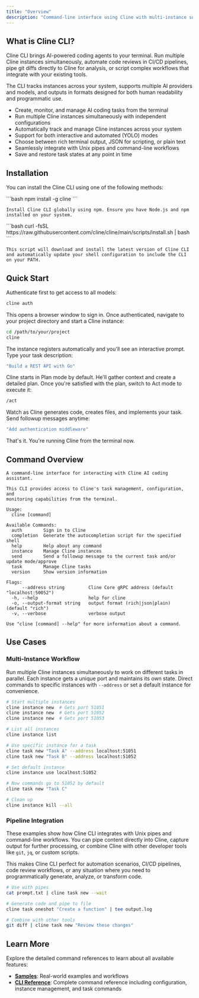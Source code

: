 ```yaml
---
title: "Overview"
description: "Command-line interface using Cline with multi-instance support, task management, and pipeline integration"
---
```


## What is Cline CLI?

Cline CLI brings AI-powered coding agents to your terminal. Run multiple Cline
instances simultaneously, automate code reviews in CI/CD pipelines, pipe git
diffs directly to Cline for analysis, or script complex workflows that integrate
with your existing tools.

The CLI tracks instances across your system, supports multiple AI providers and
models, and outputs in formats designed for both human readability and
programmatic use.

- Create, monitor, and manage AI coding tasks from the terminal
- Run multiple Cline instances simultaneously with independent configurations
- Automatically track and manage Cline instances across your system
- Support for both interactive and automated (YOLO) modes
- Choose between rich terminal output, JSON for scripting, or plain text
- Seamlessly integrate with Unix pipes and command-line workflows
- Save and restore task states at any point in time

## Installation

You can install the Cline CLI using one of the following methods:

<Tabs>
  <Tab title="NPM">
    ```bash
    npm install -g cline
    ```
    
    Install Cline CLI globally using npm. Ensure you have Node.js and npm installed on your system.
  </Tab>

  <Tab title="Install Script">
    ```bash
    curl -fsSL https://raw.githubusercontent.com/cline/cline/main/scripts/install.sh | bash
    ```
    
    This script will download and install the latest version of Cline CLI and automatically update your shell configuration to include the CLI on your PATH.
  </Tab>
</Tabs>

## Quick Start

Authenticate first to get access to all models:

```bash
cline auth
```

This opens a browser window to sign in. Once authenticated, navigate to your
project directory and start a Cline instance:

```bash
cd /path/to/your/project
cline
```

The instance registers automatically and you'll see an interactive prompt. Type
your task description:

```bash
"Build a REST API with Go"
```

Cline starts in Plan mode by default. He'll gather context and create a detailed
plan. Once you're satisfied with the plan, switch to Act mode to execute it:

```bash
/act
```

Watch as Cline generates code, creates files, and implements your task. Send
followup messages anytime:

```bash
"Add authentication middleware"
```

That's it. You're running Cline from the terminal now.

## Command Overview

```
A command-line interface for interacting with Cline AI coding assistant.

This CLI provides access to Cline's task management, configuration, and
monitoring capabilities from the terminal.

Usage:
  cline [command]

Available Commands:
  auth        Sign in to Cline
  completion  Generate the autocompletion script for the specified shell
  help        Help about any command
  instance    Manage Cline instances
  send        Send a followup message to the current task and/or update mode/approve
  task        Manage Cline tasks
  version     Show version information

Flags:
      --address string         Cline Core gRPC address (default "localhost:50052")
  -h, --help                   help for cline
  -o, --output-format string   output format (rich|json|plain) (default "rich")
  -v, --verbose                verbose output

Use "cline [command] --help" for more information about a command.
```

## Use Cases

### Multi-Instance Workflow

Run multiple Cline instances simultaneously to work on different tasks in
parallel. Each instance gets a unique port and maintains its own state. Direct
commands to specific instances with `--address` or set a default instance for
convenience.

```bash
# Start multiple instances
cline instance new  # Gets port 51051
cline instance new  # Gets port 51052
cline instance new  # Gets port 51053

# List all instances
cline instance list

# Use specific instance for a task
cline task new "Task A" --address localhost:51051
cline task new "Task B" --address localhost:51052

# Set default instance
cline instance use localhost:51052

# Now commands go to 51052 by default
cline task new "Task C"

# Clean up
cline instance kill --all
```

### Pipeline Integration

These examples show how Cline CLI integrates with Unix pipes and command-line
workflows. You can pipe content directly into Cline, capture output for further
processing, or combine Cline with other developer tools like `git`, `jq`, or
custom scripts.

This makes Cline CLI perfect for automation scenarios, CI/CD pipelines, code
review workflows, or any situation where you need to programmatically generate,
analyze, or transform code.

```bash
# Use with pipes
cat prompt.txt | cline task new --wait

# Generate code and pipe to file
cline task oneshot "Create a function" | tee output.log

# Combine with other tools
git diff | cline task new "Review these changes"
```

## Learn More

Explore the detailed command references to learn about all available features:

- **[Samples](/cline-cli/samples/github-issue-rca)**: Real-world examples and
  workflows
- **[CLI Reference](/cline-cli/cli-reference)**: Complete command
  reference including configuration, instance management, and task commands
